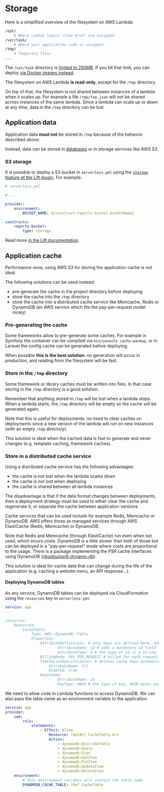 
# Storage

Here is a simplified overview of the filesystem on AWS Lambda:

```bash
/opt/
    # Where Lambda layers (like Bref) are unzipped
/var/task/
    # Where your application code is unzipped
/tmp/
    # Temporary files
...
```

The `/var/task` directory is [limited to 250MB](https://docs.aws.amazon.com/lambda/latest/dg/gettingstarted-limits.html#function-configuration-deployment-and-execution). If you hit that limit, you can deploy [via Docker images instead](../web-apps/docker.md).

The filesystem on AWS Lambda **is read-only**, except for the `/tmp` directory.

On top of that, the filesystem is not shared between instances of a lambda when it scales up. For example a file `/tmp/foo.json` will not be shared across instances of the same lambda. Since a lambda can scale up or down at any time, data in the `/tmp` directory can be lost.

## Application data

Application data **must not** be stored in `/tmp` because of the behavior described above.

Instead, data can be stored in [databases](/docs/environment/database.mdx) or in storage services like AWS S3.

### S3 storage

It is possible to deploy a S3 bucket in `serverless.yml` using the <a href="https://github.com/getlift/lift/blob/master/docs/storage.md">`Storage` feature of the Lift plugin</a>. For example:

```yaml
# serverless.yml

# ...

provider:
    environment:
        BUCKET_NAME: ${construct:reports-bucket.bucketName}

constructs:
    reports-bucket:
        type: storage
```

Read more <a href="https://github.com/getlift/lift/blob/master/docs/storage.md">in the Lift documentation</a>.

## Application cache

Performance-wise, using AWS S3 for storing the application cache is not ideal.

The following solutions can be used instead:

- pre-generate the cache in the project directory before deploying
- store the cache into the `/tmp` directory
- store the cache into a distributed cache service like Memcache, Redis or DynamoDB (an AWS service which fits the pay-per-request model nicely)

### Pre-generating the cache

Some frameworks allow to pre-generate some caches. For example in Symfony the container can be compiled via `bin/console cache:warmup`, or in Laravel the config cache can be generated before deploying.

When possible **this is the best solution**: no generation will occur in production, and reading from the filesystem will be fast.

### Store in the `/tmp` directory

Some framework or library caches must be written into files. In that case storing in the `/tmp` directory is a good solution.

Remember that anything stored in `/tmp` will be lost when a lambda stops. When a lambda starts, the `/tmp` directory will be empty so the cache will be generated again.

Note that this is useful for deployments: no need to clear caches on deployments since a new version of the lambda will run on new instances (with an empty `/tmp` directory).

This solution is ideal when the cached data is fast to generate and never changes (e.g. template caching, framework caches).

### Store in a distributed cache service

Using a distributed cache service has the following advantages:

- the cache is not lost when the lambda scales down
- the cache is not lost when deploying
- the cache is shared between all lambda instances

The disadvantage is that if the data format changes between deployments, then a deployment strategy must be used to either clear the cache and regenerate it, or separate the cache between application versions.

Cache services that can be used include for example Redis, Memcache or DynamoDB. AWS offers those as managed services through AWS ElastiCache (Redis, Memcache) or DynamoDB.

Note that Redis and Memcache (through ElastiCache) run even when not used, which incurs costs. DynamoDB is a little slower than both of those but can be deployed in a "pay-per-request" mode where costs are proportional to the usage. There is a package implementing the PSR cache interfaces using DynamoDB ([rikudou/psr6-dynamo-db](https://github.com/RikudouSage/DynamoDbCachePsr6)).

This solution is ideal for cache data that can change during the life of the application (e.g. caching a website menu, an API response…).

#### Deploying DynamoDB tables

As any service, DynamoDB tables can be deployed via CloudFormation using the `resources` key in `serverless.yml`:

```yaml
service: app
...

resources:
    Resources:
        CacheTable:
            Type: AWS::DynamoDB::Table
            Properties:
                AttributeDefinitions: # only keys are defined here, other attributes are dynamic
                    -   AttributeName: id # adds a mandatory id field
                        AttributeType: S # the type of id is a string
                BillingMode: PAY_PER_REQUEST # billed for each request instead of paying for a constant capacity
                TimeToLiveSpecification: # deletes cache keys automatically based on a ttl field which contains a timestamp
                    AttributeName: ttl
                    Enabled: true
                KeySchema:
                    -   AttributeName: id
                        KeyType: HASH # the type of key, HASH means partition key (similar to primary keys in SQL)
```

We need to allow code in Lambda functions to access DynamoDB.
We can also pass the table name as an environment variable to the application.

```yaml
service: app
provider:
    iam:
        role:
            statements:
                - Effect: Allow
                    Resource: !GetAtt CacheTable.Arn
                    Action:
                        - dynamodb:DescribeTable
                        - dynamodb:Query
                        - dynamodb:Scan
                        - dynamodb:GetItem
                        - dynamodb:PutItem
                        - dynamodb:UpdateItem
                        - dynamodb:DeleteItem
    environment:
        # This environment variable will contain the table name
        DYNAMODB_CACHE_TABLE: !Ref CacheTable
```
